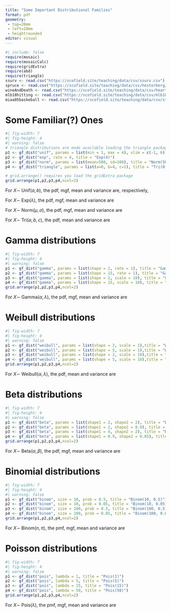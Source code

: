 ```yaml
---
title: "Some Important Distributional Families"
format: pdf
geometry:
 - top=20mm
 - left=20mm
 - heightrounded
editor: visual
---
```


```r
#| include: false
require(mosaic)
require(mosaicCalc)
require(gridExtra)
require(abd)
require(triangle)
ssurv <- read.csv("https://scofield.site/teaching/data/csv/ssurv.csv")
spruce <- read.csv("https://scofield.site/teaching/data/csv/hesterberg/Spruce.csv")
wineAndDeath <- read.csv("https://scofield.site/teaching/data/csv/heartDiseaseDeathsAndWine.csv")
mlb18hitting <- read.csv("https://scofield.site/teaching/data/csv/mlb18abEligible.csv")
miaa05baskeball <- read.csv("https://scofield.site/teaching/data/csv/stob/miaa05.csv")
```

# Some Familiar(?) Ones

```r
#| fig-width: 7
#| fig-height: 4
#| warning: false
# triangle distributions are made available loading the triangle package
p1 <- gf_dist("unif", params = list(min = 1, max = 4), xlim = c(-1, 6),title = "Unif(1,4)")
p2 <- gf_dist("exp", rate = 4, title = "Exp(4)")
p3 <- gf_dist("norm", params = list(mean=500, sd=100), title = "Norm(500, 100)")
p4 <- gf_dist("triangle", params = list(a=0, b=4, c=1), title = "Tri(0, 4, 1)")

# grid.arrange() requires you load the gridExtra package
grid.arrange(p1,p2,p3,p4,ncol=2)
```

\newpage

For $X\sim$ Unif$(a, b)$, the pdf, mgf, mean and variance are,
respectively,
\begin{eqnarray*}
  f_X(x; a, b) &=& \frac{1}{b-a}, \qquad a \le x \le b \\[6pt]
  M_X(t) &=& \left\{\begin{array}{ll}
    \displaystyle{\frac{e^{bt}-e^{at}}{t(b-a)}}, & t\ne 0 \\
    1, & t=0 \end{array}\right. \\[6pt]
  \mbox{E}(X) &=& \frac{1}{2}(a + b) \\[6pt]
  \mbox{Var}(X) &=& \frac{1}{12}(b-a)^2
\end{eqnarray*}

For $X\sim$ Exp$(\lambda)$, the pdf, mgf, mean and variance are
\begin{eqnarray*}
  f_X(x; \alpha, \lambda) &=& \lambda e^{-\lambda x}, \qquad x > 0 \\[6pt]
  M_X(t) &=& \frac{\lambda}{\lambda-t} \\[6pt]
  \mbox{E}(X) &=& \frac{1}{\lambda} \\[6pt]
  \mbox{Var}(X) &=& \frac{1}{\lambda^2}
\end{eqnarray*}

For $X\sim$ Norm$(\mu,\sigma)$, the pdf, mgf, mean and variance are
\begin{eqnarray*}
  f_X(x; \alpha, \lambda) &=& \frac{1}{\sigma\sqrt{2\pi}}\,
    \exp\left(-\frac{1}{2}\left(\frac{x-\mu}{\sigma}\right)^2\right) \\[6pt]
  M_X(t) &=& \exp\left(\mu t + \frac{\sigma^2 t^2}{2}\right) \\[6pt]
  \mbox{E}(X) &=& \mu \\[6pt]
  \mbox{Var}(X) &=& \sigma^2
\end{eqnarray*}

For $X\sim$ Tri$(a,b,c)$, the pdf, mean and variance are
\begin{eqnarray*}
  f_X(x;a,b,c) &=& \left\{\begin{array}{ll}
    \displaystyle{\frac{2(x-a)}{(b-a)(c-a)}}, & a\le x \le c \\[10pt]
    \displaystyle{\frac{2(b-x)}{(b-a)(c-a)}}, & c < x \le b \\[10pt]
    0, & \mbox{otherwise} \end{array}\right. \\[6pt]
  \mbox{E}(X) &=& \frac{1}{3}(a + b + c) \\[6pt]
  \mbox{Var}(X) &=& \frac{1}{18}(a^2+b^2+c^2-ab-ac-bc)
\end{eqnarray*}

\newpage

# Gamma distributions

```r
#| fig-width: 7
#| fig-height: 4
#| warning: false
p1 <- gf_dist("gamma", params = list(shape = 2, rate = 1), title = "Gamma(2,1)")
p2 <- gf_dist("gamma", params = list(shape = 15, rate = 1), title = "Gamma(15,1)")
p3 <- gf_dist("gamma", params = list(shape = 2, scale = 10), title = "Gamma(2,10)")
p4 <- gf_dist("gamma", params = list(shape = 15, scale = 10), title = "Gamma(15,10)")
grid.arrange(p1,p2,p3,p4,ncol=2)
```

For $X\sim$ Gamma$(\alpha,\lambda)$, the pdf, mgf, mean and variance are
\begin{eqnarray*}
  f_X(x; \alpha, \lambda) &=& \frac{\lambda^\alpha}{\Gamma(\alpha)}\,x^{\alpha-1}
    e^{-\lambda x}, \qquad x > 0 \\[6pt]
  M_X(t) &=& \left(\frac{\lambda}{\lambda-t}\right)^\alpha \\[6pt]
  \mbox{E}(X) &=& \frac{\alpha}{\lambda} \\[6pt]
  \mbox{Var}(X) &=& \frac{\alpha}{\lambda^2}
\end{eqnarray*}

\newpage

# Weibull distributions

```r
#| fig-width: 7
#| fig-height: 4
#| warning: false
p1 <- gf_dist("weibull", params = list(shape = 2, scale = 1),title = "Weibull(2,1)")
p2 <- gf_dist("weibull", params = list(shape = 5, scale = 1),title = "Weibull(5,1)")
p3 <- gf_dist("weibull", params = list(shape = 2, scale = 10),title = "Weibull(2,10)")
p4 <- gf_dist("weibull", params = list(shape = 5, scale = 10),title = "Weibull(5,10)")
grid.arrange(p1,p2,p3,p4,ncol=2)
```

For $X\sim$ Weibull$(\alpha,\lambda)$, the pdf, mean and variance are
\begin{eqnarray*}
  f_X(x; \alpha, \beta) &=& \frac{\alpha}{\beta^\alpha}\, x^{\alpha-1}
    \exp\left(-\left(\frac{x}{\beta}\right)^\alpha\right), \qquad x > 0 \\[6pt]
  \mbox{E}(X) &=& \beta\,\Gamma\left(1 + \frac{1}{\alpha}\right) \\[6pt]
  \mbox{Var}(X) &=& \beta^2\,\left[\Gamma\left(1 + \frac{2}{\alpha}\right) -
    \left[\Gamma\left(1 + \frac{1}{\alpha}\right)\right]^2\right]
\end{eqnarray*}
\newpage

# Beta distributions

```r
#| fig-width: 7
#| fig-height: 4
#| warning: false
p1 <- gf_dist("beta", params = list(shape1 = 2, shape2 = 2), title = "Beta(2,2)")
p2 <- gf_dist("beta", params = list(shape1 = 2, shape2 = 0.9), title = "Beta(2,0.9)")
p3 <- gf_dist("beta", params = list(shape1 = 4, shape2 = 2), title = "Beta(4,2)")
p4 <- gf_dist("beta", params = list(shape1 = 0.9, shape2 = 0.85), title = "Beta(0.9,0.85)")
grid.arrange(p1,p2,p3,p4,ncol=2)
```

For $X\sim$ Beta$(\alpha,\beta)$, the pdf, mgf, mean and variance are
\begin{eqnarray*}
  f_X(x; \alpha, \beta) &=& \frac{\Gamma(\alpha+\beta)}{\Gamma(\alpha)\Gamma(\beta)}
    \,x^{\alpha-1}(1-x)^{\beta - 1}, \qquad 0 \le x \le 1 \\[6pt]
  M_X(t) &=& 1 + \sum_{k=1}^\infty \left(\prod_{r=0}^{k-1} \frac{\alpha+r}
    {\alpha+\beta+r}\right)\,\frac{t^k}{k!} \\[6pt]
  \mbox{E}(X) &=& \frac{\alpha}{\alpha + \beta} \\[6pt]
  \mbox{Var}(X) &=& \frac{\alpha\beta}{(\alpha + \beta)^2(\alpha+\beta+1)}
\end{eqnarray*}

\newpage

# Binomial distributions

```r
#| fig-width: 7
#| fig-height: 4
#| warning: false
p1 <- gf_dist("binom", size = 10, prob = 0.5, title = "Binom(10, 0.5)")
p2 <- gf_dist("binom", size = 10, prob = 0.05, title = "Binom(10, 0.05)")
p3 <- gf_dist("binom", size = 100, prob = 0.5, title = "Binom(100, 0.5)")
p4 <- gf_dist("binom", size = 100, prob = 0.05, title = "Binom(100, 0.05)")
grid.arrange(p1,p2,p3,p4,ncol=2)
```

For $X\sim$ Binom$(n,\pi)$, the pmf, mgf, mean and variance are
\begin{eqnarray*}
  f_X(x; n, \pi) &=& \frac{n!}{x!(n-x)!} \,\pi^x (1-\pi)^{n-x},
    \qquad x = 0, 1, 2, \ldots, n \\[6pt]
  M_X(t) &=& (\pi e^t + 1 - \pi)^n \\[6pt]
  \mbox{E}(X) &=& n\pi \\[6pt]
  \mbox{Var}(X) &=& n\pi(1-\pi)
\end{eqnarray*}

\newpage

# Poisson distributions

```r
#| fig-width: 7
#| fig-height: 4
#| warning: false
p1 <- gf_dist("pois", lambda = 1, title = "Pois(1)")
p2 <- gf_dist("pois", lambda = 5, title = "Pois(5)")
p3 <- gf_dist("pois", lambda = 15, title = "Pois(15)")
p4 <- gf_dist("pois", lambda = 50, title = "Pois(50)")
grid.arrange(p1,p2,p3,p4,ncol=2)
```

For $X\sim$ Pois$(\lambda)$, the pmf, mgf, mean and variance are
\begin{eqnarray*}
  f_X(x; \lambda) &=& e^{-x}\,\frac{\lambda^x}{x!},
    \qquad x = 0, 1, 2, \ldots \\[6pt]
  M_X(t) &=& e^{\lambda(e^t-1)} \\[6pt]
  \mbox{E}(X) &=& \lambda \\[6pt]
  \mbox{Var}(X) &=& \lambda
\end{eqnarray*}